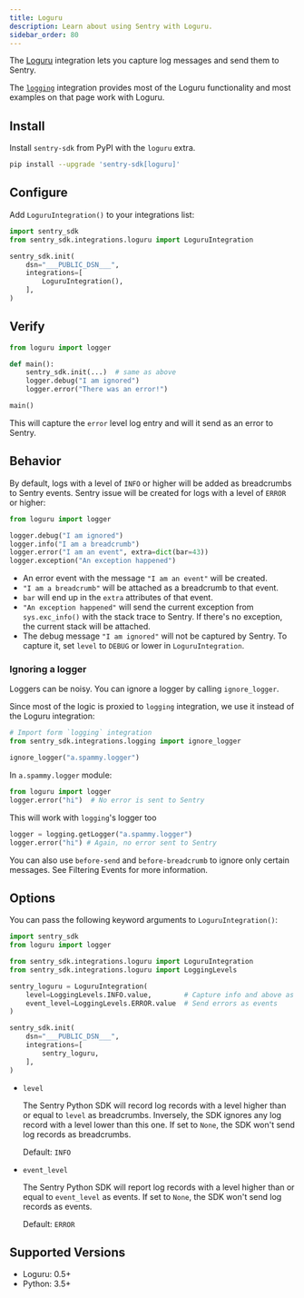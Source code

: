 ```yaml
---
title: Loguru
description: Learn about using Sentry with Loguru.
sidebar_order: 80
---
```


The [Loguru](https://github.com/Delgan/loguru#readme) integration lets you capture log messages and send them to Sentry.

The [`logging`](/platforms/python/guides/logging) integration provides most of the Loguru functionality and most examples on that page work with Loguru.

## Install

Install `sentry-sdk` from PyPI with the `loguru` extra.

```bash
pip install --upgrade 'sentry-sdk[loguru]'
```

## Configure

Add `LoguruIntegration()` to your integrations list:

<SignInNote />

```python
import sentry_sdk
from sentry_sdk.integrations.loguru import LoguruIntegration

sentry_sdk.init(
    dsn="___PUBLIC_DSN___",
    integrations=[
        LoguruIntegration(),
    ],
)
```

## Verify

```python
from loguru import logger

def main():
    sentry_sdk.init(...)  # same as above
    logger.debug("I am ignored")
    logger.error("There was an error!")

main()
```

This will capture the `error` level log entry and will it send as an error to Sentry.



## Behavior

By default, logs with a level of `INFO` or higher will be added as breadcrumbs to Sentry events. Sentry issue will be created for logs with a level of `ERROR` or higher:

```python
from loguru import logger

logger.debug("I am ignored")
logger.info("I am a breadcrumb")
logger.error("I am an event", extra=dict(bar=43))
logger.exception("An exception happened")
```

- An error event with the message `"I am an event"` will be created.
- `"I am a breadcrumb"` will be attached as a breadcrumb to that event.
- `bar` will end up in the `extra` attributes of that event.
- `"An exception happened"` will send the current exception from `sys.exc_info()` with the stack trace to Sentry. If there's no exception, the current stack will be attached.
- The debug message `"I am ignored"` will not be captured by Sentry. To capture it, set `level` to `DEBUG` or lower in `LoguruIntegration`.

### Ignoring a logger

Loggers can be noisy. You can ignore a logger by calling `ignore_logger`.

Since most of the logic is proxied to `logging` integration, we use it instead of the Loguru integration:

```python
# Import form `logging` integration
from sentry_sdk.integrations.logging import ignore_logger

ignore_logger("a.spammy.logger")
```

In `a.spammy.logger` module:

```python
from loguru import logger
logger.error("hi")  # No error is sent to Sentry
```

This will work with `logging`'s logger too

```python
logger = logging.getLogger("a.spammy.logger")
logger.error("hi") # Again, no error sent to Sentry
```

You can also use `before-send` and `before-breadcrumb` to ignore only certain messages. See <PlatformLink to="/configuration/filtering/">Filtering Events</PlatformLink> for more information.

## Options

You can pass the following keyword arguments to `LoguruIntegration()`:

<SignInNote />

```python
import sentry_sdk
from loguru import logger

from sentry_sdk.integrations.loguru import LoguruIntegration
from sentry_sdk.integrations.loguru import LoggingLevels

sentry_loguru = LoguruIntegration(
    level=LoggingLevels.INFO.value,        # Capture info and above as breadcrumbs
    event_level=LoggingLevels.ERROR.value  # Send errors as events
)

sentry_sdk.init(
    dsn="___PUBLIC_DSN___",
    integrations=[
        sentry_loguru,
    ],
)
```

- `level`

  The Sentry Python SDK will record log records with a level higher than or equal to `level` as breadcrumbs. Inversely, the SDK ignores any log record with a level lower than this one. If set to `None`, the SDK won't send log records as breadcrumbs.

  Default: `INFO`

- `event_level`

  The Sentry Python SDK will report log records with a level higher than or equal to `event_level` as events. If set to `None`, the SDK won't send log records as events.

  Default: `ERROR`

## Supported Versions

- Loguru: 0.5+
- Python: 3.5+

